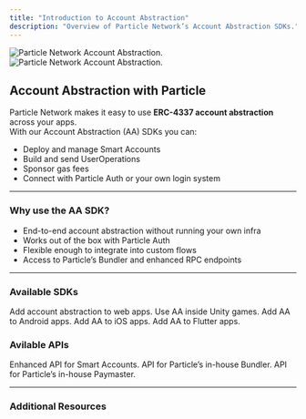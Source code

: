 ```yaml
---
title: "Introduction to Account Abstraction"
description: "Overview of Particle Network’s Account Abstraction SDKs."
---
```


<img
  className="block dark:hidden"
  src="/aa/images/aa.png"
  alt="Particle Network Account Abstraction."
/>
<img
  className="hidden dark:block"
  src="/aa/images/aa.png"
  alt="Particle Network Account Abstraction."
/>

## Account Abstraction with Particle

Particle Network makes it easy to use **ERC-4337 account abstraction** across your apps.  
With our Account Abstraction (AA) SDKs you can:

- Deploy and manage Smart Accounts  
- Build and send UserOperations  
- Sponsor gas fees  
- Connect with Particle Auth or your own login system  


***

### Why use the AA SDK?

- End-to-end account abstraction without running your own infra  
- Works out of the box with Particle Auth
- Flexible enough to integrate into custom flows  
- Access to Particle’s Bundler and enhanced RPC endpoints  

***

### Available SDKs

<CardGroup cols={3}>
  <Card title="Web SDK" icon="code" href="/aa/sdks/desktop/web">
    Add account abstraction to web apps.
  </Card>
  <Card title="Unity SDK" icon="code" href="/aa/sdks/mobile/unity">
    Use AA inside Unity games.
  </Card>
  <Card title="Android SDK" icon="code" href="/aa/sdks/mobile/android">
    Add AA to Android apps.
  </Card>
  <Card title="iOS SDK" icon="code" href="/aa/sdks/mobile/ios">
    Add AA to iOS apps.
  </Card>
  <Card title="Flutter SDK" icon="code" href="/aa/sdks/mobile/flutter">
    Add AA to Flutter apps.
  </Card>

</CardGroup>

### Avilable APIs

<CardGroup cols={3}>
  <Card title="Account Abstraction API" icon="server" href="/aa/rpc/getsmartaccount">
    Enhanced API for Smart Accounts.
  </Card>
  <Card title="Bundler API" icon="server" href="/aa/bundler/getuseroperationreceipt">
    API for Particle’s in-house Bundler.
  </Card>
  <Card title="Paymaster API" icon="server" href="/aa/paymaster/paymasterbalance">
    API for Particle’s in-house Paymaster.
  </Card>
</CardGroup>



***

### Additional Resources

<CardGroup cols={3}>
  <Card title="Quickstart" icon="rocket" href="/aa/quickstart" />
  <Card title="AA SDK Reference" icon="code" href="/aa/sdks" />
  <Card title="Bundler Overview" icon="server" href="/aa/architecture/bundler" />
</CardGroup>
